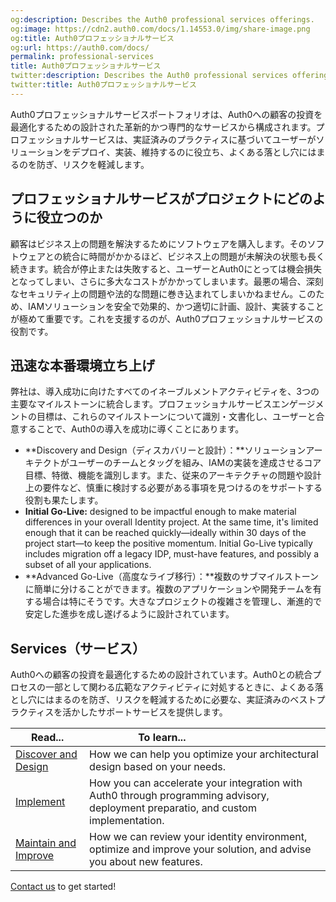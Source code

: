 ```yaml
---
og:description: Describes the Auth0 professional services offerings.
og:image: https://cdn2.auth0.com/docs/1.14553.0/img/share-image.png
og:title: Auth0プロフェッショナルサービス
og:url: https://auth0.com/docs/
permalink: professional-services
title: Auth0プロフェッショナルサービス
twitter:description: Describes the Auth0 professional services offerings.
twitter:title: Auth0プロフェッショナルサービス
---
```


Auth0プロフェッショナルサービスポートフォリオは、Auth0への顧客の投資を最適化するための設計された革新的かつ専門的なサービスから構成されます。プロフェッショナルサービスは、実証済みのプラクティスに基づいてユーザーがソリューションをデプロイ、実装、維持するのに役立ち、よくある落とし穴にはまるのを防ぎ、リスクを軽減します。

## プロフェッショナルサービスがプロジェクトにどのように役立つのか

顧客はビジネス上の問題を解決するためにソフトウェアを購入します。そのソフトウェアとの統合に時間がかかるほど、ビジネス上の問題が未解決の状態も長く続きます。統合が停止または失敗すると、ユーザーとAuth0にとっては機会損失となってしまい、さらに多大なコストがかかってしまいます。最悪の場合、深刻なセキュリティ上の問題や法的な問題に巻き込まれてしまいかねません。このため、IAMソリューションを安全で効果的、かつ適切に計画、設計、実装することが極めて重要です。これを支援するのが、Auth0プロフェッショナルサービスの役割です。

## 迅速な本番環境立ち上げ

弊社は、導入成功に向けたすべてのイネーブルメントアクティビティを、3つの主要なマイルストーンに統合します。プロフェッショナルサービスエンゲージメントの目標は、これらのマイルストーンについて識別・文書化し、ユーザーと合意することで、Auth0の導入を成功に導くことにあります。

* **Discovery and Design（ディスカバリーと設計）：**ソリューションアーキテクトがユーザーのチームとタッグを組み、IAMの実装を達成させるコア目標、特徴、機能を識別します。また、従来のアーキテクチャの問題や設計上の要件など、慎重に検討する必要がある事項を見つけるのをサポートする役割も果たします。
* **Initial Go-Live:** designed to be impactful enough to make material differences in your overall Identity project. At the same time, it's limited enough that it can be reached quickly—ideally within 30 days of the project start—to keep the positive momentum. Initial Go-Live typically includes migration off a legacy <Tooltip tip="Identity Provider (IdP): Service that stores and manages digital identities." cta="View Glossary" href="/docs/glossary?term=IDP">IDP</Tooltip>, must-have features, and possibly a subset of all your applications.
* **Advanced Go-Live（高度なライブ移行）：**複数のサブマイルストーンに簡単に分けることができます。複数のアプリケーションや開発チームを有する場合は特にそうです。大きなプロジェクトの複雑さを管理し、漸進的で安定した進歩を成し遂げるように設計されています。

## Services（サービス）

Auth0への顧客の投資を最適化するための設計されています。Auth0との統合プロセスの一部として関わる広範なアクティビティに対処するときに、よくある落とし穴にはまるのを防ぎ、リスクを軽減するために必要な、実証済みのベストプラクティスを活かしたサポートサービスを提供します。

<table class="table"><thead>
<tr>
<th><strong>Read...</strong></th>
<th><strong>To learn...</strong>                                </th>
</tr>
</thead>
<tbody>
<tr>
<td><a href="/docs/get-started/professional-services/discover-design">Discover and Design</a></td>
<td>How we can help you optimize your architectural design based on your needs.</td>
</tr>
<tr>
<td><a href="/docs/get-started/professional-services/implement">Implement</a></td>
<td>How you can accelerate your integration with Auth0 through programming advisory, deployment preparatio, and custom implementation.</td>
</tr>
<tr>
<td><a href="/docs/get-started/professional-services/maintain-improve">Maintain and Improve</a></td>
<td>How we can review your identity environment, optimize and improve your solution, and advise you about new features.</td>
</tr>
</tbody>
</table>

[Contact us](https://auth0.com/contact-us) to get started!